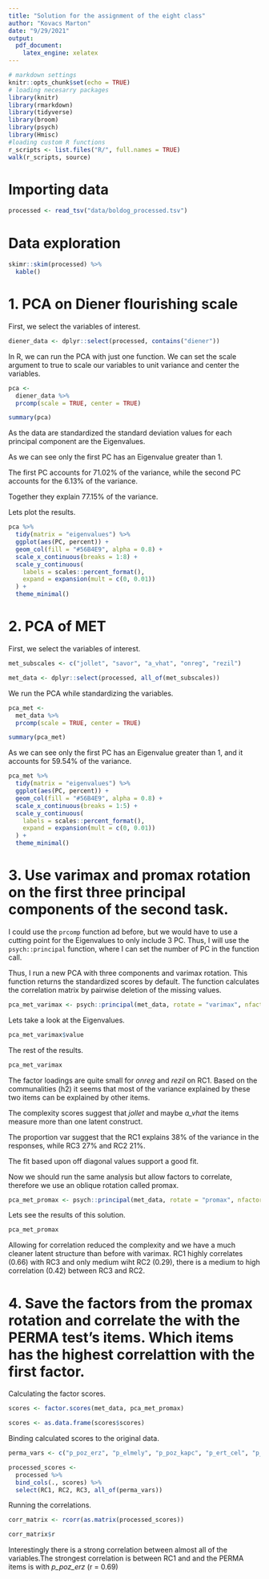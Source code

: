 ```yaml
---
title: "Solution for the assignment of the eight class"
author: "Kovacs Marton"
date: "9/29/2021"
output:
  pdf_document:
    latex_engine: xelatex
---
```


```r
# markdown settings
knitr::opts_chunk$set(echo = TRUE)
# loading necesarry packages
library(knitr)
library(rmarkdown)
library(tidyverse)
library(broom)
library(psych)
library(Hmisc)
#loading custom R functions
r_scripts <- list.files("R/", full.names = TRUE)
walk(r_scripts, source)
```

# Importing data

```r
processed <- read_tsv("data/boldog_processed.tsv")
```

# Data exploration

```r
skimr::skim(processed) %>% 
  kable()
```

# 1. PCA on Diener flourishing scale

First, we select the variables of interest.

```r
diener_data <- dplyr::select(processed, contains("diener"))
```

In R, we can run the PCA with just one function. We can set the scale argument to true to scale our variables to unit variance and center the variables.

```r
pca <- 
  diener_data %>% 
  prcomp(scale = TRUE, center = TRUE)

summary(pca)
```

As the data are standardized the standard deviation values for each principal component are the Eigenvalues.

As we can see only the first PC has an Eigenvalue greater than 1.

The first PC accounts for 71.02% of the variance, while the second PC accounts for the 6.13% of the variance.

Together they explain 77.15% of the variance.

Lets plot the results.

```r
pca %>%
  tidy(matrix = "eigenvalues") %>% 
  ggplot(aes(PC, percent)) +
  geom_col(fill = "#56B4E9", alpha = 0.8) +
  scale_x_continuous(breaks = 1:8) +
  scale_y_continuous(
    labels = scales::percent_format(),
    expand = expansion(mult = c(0, 0.01))
  ) +
  theme_minimal()
```

# 2. PCA of MET

First, we select the variables of interest.

```r
met_subscales <- c("jollet", "savor", "a_vhat", "onreg", "rezil")

met_data <- dplyr::select(processed, all_of(met_subscales))
```

We run the PCA while standardizing the variables.

```r
pca_met <- 
  met_data %>% 
  prcomp(scale = TRUE, center = TRUE)

summary(pca_met)
```

As we can see only the first PC has an Eigenvalue greater than 1, and it accounts for 59.54% of the variance.

```r
pca_met %>%
  tidy(matrix = "eigenvalues") %>% 
  ggplot(aes(PC, percent)) +
  geom_col(fill = "#56B4E9", alpha = 0.8) +
  scale_x_continuous(breaks = 1:5) +
  scale_y_continuous(
    labels = scales::percent_format(),
    expand = expansion(mult = c(0, 0.01))
  ) +
  theme_minimal()
```

# 3. Use varimax and promax rotation on the first three principal components of the second task.

I could use the `prcomp` function ad before, but we would have to use a cutting point for the Eigenvalues to only include 3 PC. Thus, I will use the `psych::principal` function, where I can set the number of PC in the function call.

Thus, I run a new PCA with three components and varimax rotation. This function returns the standardized scores by default. The function calculates the correlation matrix by pairwise deletion of the missing values.

```r
pca_met_varimax <- psych::principal(met_data, rotate = "varimax", nfactors = 3, scores = TRUE)
```

Lets take a look at the Eigenvalues.

```r
pca_met_varimax$value
```

The rest of the results.

```r
pca_met_varimax
```

The factor loadings are quite small for _onreg_ and _rezil_ on RC1. Based on the communalities (h2) it seems that most of the variance explained by these two items can be explained by other items.

The complexity scores suggest that _jollet_ and maybe _a_vhat_ the items measure more than one latent construct.

The proportion var suggest that the RC1 explains 38% of the variance in the responses, while RC3 27% and RC2 21%.

The fit based upon off diagonal values support a good fit.

Now we should run the same analysis but allow factors to correlate, therefore we use an oblique rotation called promax.

```r
pca_met_promax <- psych::principal(met_data, rotate = "promax", nfactors = 3, scores = TRUE)
```

Lets see the results of this solution.

```r
pca_met_promax
```

Allowing for correlation reduced the complexity and we have a much cleaner latent structure than before with varimax. RC1 highly correlates (0.66) with RC3 and only medium wiht RC2 (0.29), there is a medium to high correlation (0.42) between RC3 and RC2.

# 4. Save the factors from the promax rotation and correlate the with the PERMA test's items. Which items has the highest correlattion with the first factor.

Calculating the factor scores.

```r
scores <- factor.scores(met_data, pca_met_promax)

scores <- as.data.frame(scores$scores)
```

Binding calculated scores to the original data.

```r
perma_vars <- c("p_poz_erz", "p_elmely", "p_poz_kapc", "p_ert_cel", "p_telj", "p_boldog", "p_egeszs", "p_neg_erz", "p_magany")

processed_scores <- 
  processed %>% 
  bind_cols(., scores) %>% 
  select(RC1, RC2, RC3, all_of(perma_vars))
```

Running the correlations.

```r
corr_matrix <- rcorr(as.matrix(processed_scores))

corr_matrix$r
```

Interestingly there is a strong correlation between almost all of the variables.The strongest correlation is between RC1 and and the PERMA items is with _p_poz_erz_ (r = 0.69)